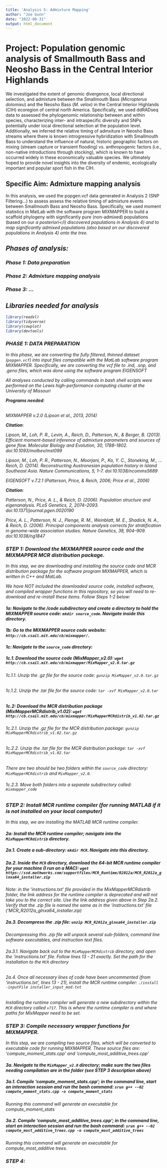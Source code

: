 ```yaml
---
title: 'Analysis 5: Admixture Mapping'
author: "Joe Gunn"
date: "2022-08-31"
output: html_document
---
```


# Project: Population genomic analysis of Smallmouth Bass and Neosho Bass in the Central Interior Highlands
We investigated the extent of genomic divergence, local directional selection, and admixture between the Smallmouth Bass (<i>Micropterus dolomieu</i>) and the Neosho Bass (<i>M. velox</i>) in the Central Interior Highlands (CIH) ecoregion of central north America. Specifically, we used ddRADseq data to assessed the phylogenomic relationship between and within species, characterizing inter- and intraspecific diversity and SNPs potentially under local directional selection at the population level. Additionally, we inferred the relative timing of admxiture in Neosho Bass streams where there is known introgressive hybridization with Smallmouth Bass to understand the influence of natural, historic geographic factors on mixing (stream capture or transient flooding) vs. anthropogenic factors (i.e., non-native introductions through stocking), which is known to have occurred widely in these economically valuable species. We ultimately hoped to provide novel insights into the diversity of endemic, ecologically important and popular sport fish in the CIH.

## Specific Aim: Admixture mapping analysis
In this analysis, we used the popgen.vcf data generated in Analysis 2 (SNP Filtering...) to assess assess the relative timing of admixture events between Smallmouth Bass and Neosho Bass. Specifically, we used moment statistics in MatLab with the software program MIXMAPPER to build a scaffold phylogeny with significantly pure (non-admixed) populations (based on our <i>a posteriori</i) discovered populations in Analysis 4) and to map significantly admixed populations (also based on our discovered populations in Analysis 4) onto the tree. 

## Phases of analysis:
### Phase 1: Data preparation
### Phase 2: Admixture mapping analysis
### Phase 3: ...

## Libraries needed for analysis
```r
library(readxl)
library(tidyverse)
library(cowplot)
library(devtools)
```

### PHASE 1: DATA PREPARATION
In this phase, we are converting the fully filtered, thinned dataset (`popgen.vcf`) into input files compatible with the MatLab software program MIXMAPPER. Specifically, we are converting the vcf file to .ind, .snp, and .geno files, which was done using the software program EIGENSOFT

All analyses conducted by calling commands in bash shell scripts were performed on the Lewis high-performance computing cluster at the University of Missouri <br>

<b>Programs needed</b>: <br><br>

MIXMAPPER v.2.0 (Lipson et al., 2013, 2014) <br>

<b>Citation</b>:<br>

Lipson, M., Loh, P. R., Levin, A., Reich, D., Patterson, N., & Berger, B. (2013). Efficient moment-based inference of admixture parameters and sources of gene flow. Molecular Biology and Evolution, 30, 1788–1802. doi:10.1093/molbev/mst099

Lipson, M., Loh, P. R., Patterson, N., Moorjani, P., Ko, Y. C., Stoneking, M., … Reich, D. (2014). Reconstructing Austronesian population history in Island Southeast Asia. Nature Communications, 5, 1–7. doi:10.1038/ncomms5689


EIGENSOFT v.7.2.1 (Patterson, Price, & Reich, 2006; Price et al., 2006) <br>

<b>Citation</b>:<br>

Patterson, N., Price, A. L., & Reich, D. (2006). Population structure and eigenanalysis. PLoS Genetics, 2, 2074–2093. doi:10.1371/journal.pgen.0020190

Price, A. L., Patterson, N. J., Plenge, R. M., Weinblatt, M. E., Shadick, N. A., & Reich, D. (2006). Principal components analysis corrects for stratification in genome-wide association studies. Nature Genetics, 38, 904–909. doi:10.1038/ng1847

### STEP 1: Download the MIXMAPPER source code and the MIXMAPPER MCR distribution package.
In this step, we are downloading and installing the source code and MCR distribution package for the software program MIXMAPPER, which is written in C++ and MatLab. 

We have <i>NOT</i> included the downloaded source code, installed software, and compiled wrapper functions in this repository, so you will need to re-download and re-install these items. Follow Steps 1-2 below:

#### 1a: Navigate to the /code subdirectory and create a directory to hold the MIXMAPPER source code: `mkdir source_code`. Navigate inside this directory.

#### 1b: Go to the MIXMAPPER source code website: `http://cb.csail.mit.edu/cb/mixmapper/`. 

#### 1c: Navigate to the `source_code` directory: 

##### 1c.1. Download the source code (MixMapper_v2.0): `wget http://cb.csail.mit.edu/cb/mixmapper/MixMapper_v2.0.tar.gz`

###### 1c.1.1. Unzip the .gz file for the source code: `gunzip MixMapper_v2.0.tar.gz`

###### 1c.1.2. Unzip the .tar file for the source code: `tar -xvf MixMapper_v2.0.tar`

##### 1c.2: Download the MCR distribution package (MixMapperMCRdistrib_v1.02): `wget http://cb.csail.mit.edu/cb/mixmapper/MixMapperMCRdistrib_v1.02.tar.gz`

###### 1c.2.1. Unzip the .gz file for the MCR distribution package: `gunzip MixMapperMCRdistrib_v1.02.tar.gz`

###### 1c.2.2. Unzip the .tar file for the MCR distribution package: `tar -xvf MixMapperMCRdistrib_v1.02.tar`

There are two should be two folders within the `source_code` directory: `MixMapperMCRdistrib` and `MixMapper_v2.0`. 

###### 1c.2.3. Move both folders into a separate subdirectory called: `mixmapper_code`

### STEP 2: Install MCR runtime compiler (for running MATLAB if it is not installed on your local computer)
In this step, we are installing the MATLAB MCR runtime compiler.

#### 2a: Install the MCR runtime compiler; navigate into the `MixMapperMCRdistrib` directory.

##### 2a.1. Create a sub-directory: `mkdir MCR`. Navigate into this directory.

##### 2a.2. Inside the `MCR` directory, download the 64-bit MCR runtime compiler for your machine (I run on a MAC): `wget https://ssd.mathworks.com/supportfiles/MCR_Runtime/R2012a/MCR_R2012a_glnxa64_installer.zip`

Note: in the 'instructions.txt' file provided in the MixMapperMCRdistrib folder, the link address for the runtime compiler is deprecated and will not take you to the correct site. Use the link address given above in Step 2a.2. Verify that the .zip file is named the same as in the 'instructions.txt' file ('MCR_R2012a_glnxa64_installer.zip)

##### 2a.3. Decompress the .zip file: `unzip MCR_R2012a_glnxa64_installer.zip`
Decompressing this .zip file will unpack several sub-folders, command line software executables, and instruction text files.

###### 2a.3.1. Navigate back out to the `MixMapperMCRdistrib` directory, and open the 'instructions.txt' file. Follow lines 13 - 21 exactly. Set the path for the installation to the `MCR` directory

###### 2a.4. Once all necessary lines of code have been uncommented (from 'instructions.txt', lines 13 - 21), install the MCR runtime compiler: `./install -inputFile installer_input_mod.txt`
Installing the runtime compiler will generate a new subdirectory within the `MCR` directory called `v717`. This is where the runtime compiler is and where paths for MixMapper need to be set.

### STEP 3: Compile necessary wrapper functions for MIXMAPPER.
In this step, we are compiling two source files, which will be converted to executable code for running MIXMAPPER. These source files are: 'compute_moment_stats.cpp' and 'compute_most_additive_trees.cpp'

#### 3a. Navigate to the `MixMapper_v2.0` directory; make sure the two files needing compilation are in the folder (see STEP 3 description above)

##### 3a.1. Compile 'compute_moment_stats.cpp'; in the command line, start an interaction session and run the bash command: `srun g++ --02 compute_moment_stats.cpp -o compute_moment_stats`
Running this command will generate an executable for compute_moment_stats

##### 3a.2. Compile 'compute_most_additive_trees.cpp'; in the command line, start an interaction session and run the bash command: `srun g++ --02 compute_most_additive_trees.cpp -o compute_most_additive_trees`
Running this command will generate an executable for compute_most_additive trees.

### STEP 4: 


